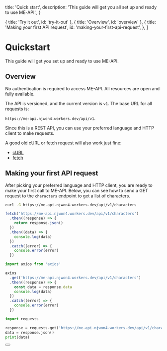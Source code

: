 
  title: 'Quick start',
  description: 'This guide will get you all set up and ready to use ME-API.',
}

  { title: 'Try it out', id: 'try-it-out' },
  { title: 'Overview', id: 'overview' },
  {
    title: 'Making your first API request',
    id: 'making-your-first-api-request',
  },
]

# Quickstart

This guide will get you set up and ready to use ME-API.

<TryItOut />

## Overview

No authentication is required to access ME-API. All resources are open and fully available.

The API is versioned, and the current version is `v1`. The base URL for all requests is:

`https://me-api.njwon4.workers.dev/api/v1`.

Since this is a REST API, you can use your preferred language and HTTP client to make requests.

A good old cURL or fetch request will also work just fine:

- [cURL](https://curl.se/)
- [fetch](https://developer.mozilla.org/en-US/docs/Web/API/Fetch_API)

## Making your first API request

After picking your preferred language and HTTP client, you are ready to make your first call to ME-API. Below, you can see how to send a GET request to the `characters` endpoint to get a list of characters.

<CodeGroup tag="GET" label="/v1/characters">

```bash {{ title: 'cURL' }}
curl -G https://me-api.njwon4.workers.dev/api/v1/characters
```

```js {{ title: 'JavaScript (fetch)' }}
fetch('https://me-api.njwon4.workers.dev/api/v1/characters')
  .then((response) => {
    return response.json()
  })
  .then((data) => {
    console.log(data)
  })
  .catch((error) => {
    console.error(error)
  })
```

```js {{ title: 'JavaScript (axios)' }}
import axios from 'axios'

axios
  .get('https://me-api.njwon4.workers.dev/api/v1/characters')
  .then((response) => {
    const data = response.data
    console.log(data)
  })
  .catch((error) => {
    console.error(error)
  })
```

```python
import requests

response = requests.get('https://me-api.njwon4.workers.dev/api/v1/characters')
data = response.json()
print(data)
```

</CodeGroup>

<div className="not-prose">
  <Button
    href="/characters"
    variant="text"
    arrow="right"
    children="Read the docs for the characters endpoint"
  />
</div>
